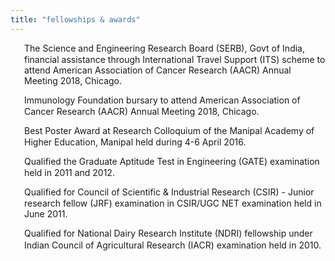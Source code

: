 ```yaml
---
title: "fellowships & awards"
---
```


::: justify-text
<p style="text-indent: -22px; margin-left: 22px;">
<img src="images/award.png" style="width:16px; height:16px; margin-right:6px; vertical-align:middle;" />The Science and Engineering Research Board (SERB), Govt of India, financial assistance through International Travel Support (ITS) scheme to attend American Association of Cancer Research (AACR) Annual Meeting 2018, Chicago.\
</p>

<p style="text-indent: -22px; margin-left: 22px;">
<img src="images/award.png" style="width:16px; height:16px; margin-right:6px; vertical-align:middle;" />Immunology Foundation bursary to attend American Association of Cancer Research (AACR) Annual Meeting 2018, Chicago.\
</p>

<p style="text-indent: -22px; margin-left: 22px;">
<img src="images/award.png" style="width:16px; height:16px; margin-right:6px; vertical-align:middle;" />Best Poster Award at Research Colloquium of the Manipal Academy of Higher Education, Manipal held during 4-6 April 2016.\
</p>

<p style="text-indent: -22px; margin-left: 22px;">
<img src="images/award.png" style="width:16px; height:16px; margin-right:6px; vertical-align:middle;" />Qualified the Graduate Aptitude Test in Engineering (GATE) examination held in 2011 and 2012.\
</p>

<p style="text-indent: -22px; margin-left: 22px;">
<img src="images/award.png" style="width:16px; height:16px; margin-right:6px; vertical-align:middle;" />Qualified for Council of Scientific & Industrial Research (CSIR) - Junior research fellow (JRF) examination in CSIR/UGC NET examination held in June 2011.\
</p>

<p style="text-indent: -22px; margin-left: 22px;">
<img src="images/award.png" style="width:16px; height:16px; margin-right:6px; vertical-align:middle;" />Qualified for National Dairy Research Institute (NDRI) fellowship under Indian Council of Agricultural Research (IACR) examination held in 2010.\
</p>
:::
